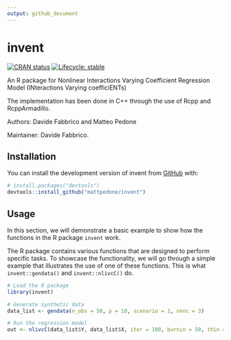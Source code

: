 ```yaml
---
output: github_document
---
```

<!-- README.md is generated from README.Rmd. Please edit that file -->

# invent

<!-- badges: start -->

[![CRAN
status](https://www.r-pkg.org/badges/version/treatppmx)](https://CRAN.R-project.org/package=treatppmx)
[![Lifecycle:
stable](https://img.shields.io/badge/lifecycle-stable-brightgreen.svg)](https://lifecycle.r-lib.org/articles/stages.html#stable)
<!-- badges: end -->

An R package for Nonlinear Interactions Varying Coefficient Regression Model (INteractions Varying coefficiENTs)

The implementation has been done in C++ through the use of Rcpp and
RcppArmadillo.

Authors: Davide Fabbrico and Matteo Pedone

Maintainer: Davide Fabbrico.

## Installation

You can install the development version of invent from
[GitHub](https://github.com/) with:

``` r
# install.packages("devtools")
devtools::install_github("mattpedone/invent")
```

## Usage

In this section, we will demonstrate a basic example to show how the functions in the R package `invent` work.

The R package contains various functions that are designed to perform specific tasks. To showcase the functionality, we will go through a simple example that illustrates the use of one of these functions.
This is what `invent::gendata()` and `invent::nlivcC()` do.

```r
# Load the R package
library(invent)

# Generate synthetic data
data_list <- gendata(n_obs = 50, p = 10, scenario = 1, nnnc = 3)

# Run the regression model
out <- nlivcC(data_list$Y, data_list$X, iter = 100, burnin = 50, thin = 1)
```
